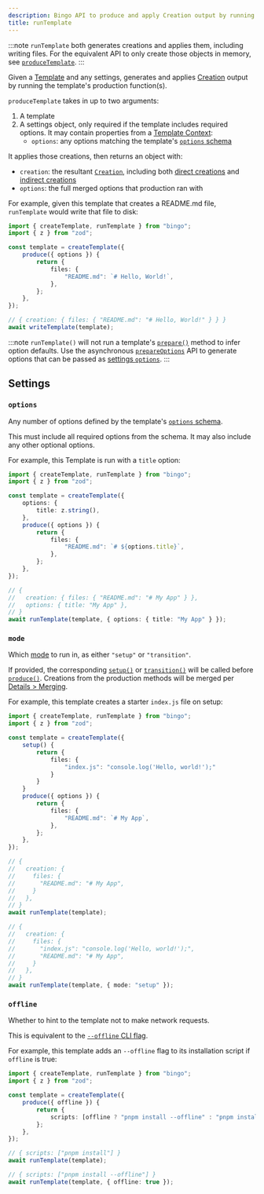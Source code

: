 ```yaml
---
description: Bingo API to produce and apply Creation output by running a template's production function(s).
title: runTemplate
---
```


:::note
`runTemplate` both generates creations and applies them, including writing files.
For the equivalent API to only create those objects in memory, see [`produceTemplate`](/build/apis/produce-template).
:::

Given a [Template](/build/concepts/templates) and any settings, generates and applies [Creation](/build/concepts/creations) output by running the template's production function(s).

`produceTemplate` takes in up to two arguments:

1. A template
2. A settings object, only required if the template includes required options.
   It may contain properties from a [Template Context](/build/details/contexts#template-contexts):
   - `options`: any options matching the template's [`options` schema](/build/apis/create-template#options)

It applies those creations, then returns an object with:

- `creation`: the resultant [`Creation`](/build/concepts/creations), including both [direct creations](/build/concepts/creations#direct-creations) and [indirect creations](/build/concepts/creations#indirect-creations)
- `options`: the full merged options that production ran with

For example, given this template that creates a README.md file, `runTemplate` would write that file to disk:

```ts
import { createTemplate, runTemplate } from "bingo";
import { z } from "zod";

const template = createTemplate({
	produce({ options }) {
		return {
			files: {
				"README.md": `# Hello, World!`,
			},
		};
	},
});

// { creation: { files: { "README.md": "# Hello, World!" } } }
await writeTemplate(template);
```

:::note
`runTemplate()` will not run a template's [`prepare()`](/build/apis/create-template#prepare) method to infer option defaults.
Use the asynchronous [`prepareOptions`](/build/apis/prepare-options) API to generate options that can be passed as [settings `options`](#options).
:::

## Settings

### `options`

Any number of options defined by the template's [`options` schema](/build/apis/create-template#options).

This must include all required options from the schema.
It may also include any other optional options.

For example, this Template is run with a `title` option:

```ts
import { createTemplate, runTemplate } from "bingo";
import { z } from "zod";

const template = createTemplate({
	options: {
		title: z.string(),
	},
	produce({ options }) {
		return {
			files: {
				"README.md": `# ${options.title}`,
			},
		};
	},
});

// {
//   creation: { files: { "README.md": "# My App" } },
//   options: { title: "My App" },
// }
await runTemplate(template, { options: { title: "My App" } });
```

### `mode`

Which [mode](/build/concepts/modes) to run in, as either `"setup"` or `"transition"`.

If provided, the corresponding [`setup()`](/build/apis/create-template#setup) or [`transition()`](/build/apis/create-template#transition) will be called before [`produce()`](/build/apis/create-template#produce).
Creations from the production methods will be merged per [Details > Merging](/build/details/merging).

For example, this template creates a starter `index.js` file on setup:

```ts
import { createTemplate, runTemplate } from "bingo";
import { z } from "zod";

const template = createTemplate({
	setup() {
		return {
			files: {
				"index.js": "console.log('Hello, world!');"
			}
		}
	}
	produce({ options }) {
		return {
			files: {
				"README.md": `# My App`,
			},
		};
	},
});

// {
//   creation: {
//     files: {
//       "README.md": "# My App",
//     }
//   },
// }
await runTemplate(template);

// {
//   creation: {
//     files: {
//       "index.js": "console.log('Hello, world!');",
//       "README.md": "# My App",
//     }
//   },
// }
await runTemplate(template, { mode: "setup" });
```

### `offline`

Whether to hint to the template not to make network requests.

This is equivalent to the [`--offline` CLI flag](/cli#--offline).

For example, this template adds an `--offline` flag to its installation script if `offline` is true:

```ts
import { createTemplate, runTemplate } from "bingo";
import { z } from "zod";

const template = createTemplate({
	produce({ offline }) {
		return {
			scripts: [offline ? "pnpm install --offline" : "pnpm install"],
		};
	},
});

// { scripts: ["pnpm install"] }
await runTemplate(template);

// { scripts: ["pnpm install --offline"] }
await runTemplate(template, { offline: true });
```
